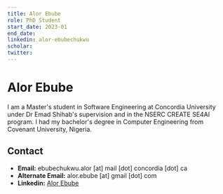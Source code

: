 ```yaml
---
title: Alor Ebube
role: PhD Student
start_date: 2023-01
end_date:
linkedin: alor-ebubechukwu
scholar:
twitter:
---
```


# Alor Ebube

I am a Master's student in Software Engineering at Concordia University under Dr Emad Shihab's supervision and in the NSERC CREATE SE4AI program. I had my bachelor's degree in Computer Engineering from Covenant University, Nigeria.

## Contact

- **Email:** ebubechukwu.alor [at] mail [dot] concordia [dot] ca
- **Alternate Email:** alor.ebube [at] gmail [dot] com
- **Linkedin:** [Alor Ebube](https://www.linkedin.com/in/alor-ebubechukwu/)

